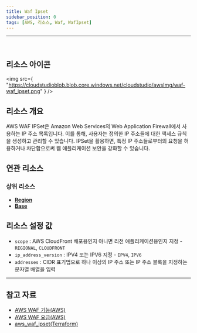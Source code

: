 ```yaml
---
title: Waf Ipset
sidebar_position: 0
tags: [AWS, 리소스, Waf, WafIpset]
---
```


<hr />
<br />

## 리소스 아이콘

<img
    src={
        "https://cloudstudioblob.blob.core.windows.net/cloudstudio/awsImg/waf-waf_ipset.png"
    }
/>

## 리소스 개요

AWS WAF IPSet은 Amazon Web Services의 Web Application Firewall에서 사용하는 IP 주소 목록입니다. 이를 통해, 사용자는 정의한 IP 주소들에 대한 액세스 규칙을 생성하고 관리할 수 있습니다. IPSet을 활용하면, 특정 IP 주소들로부터의 요청을 허용하거나 차단함으로써 웹 애플리케이션 보안을 강화할 수 있습니다.

## 연관 리소스

### 상위 리소스

-   [**Region**](https://docs.cstudio.app/docs/resource/aws/Base/)
-   [**Base**](https://docs.cstudio.app/docs/resource/aws/Base/)

## 리소스 설정 값

-   `scope` : AWS CloudFront 배포용인지 아니면 리전 애플리케이션용인지 지정 - `REGIONAL`, `CLOUDFRONT`
-   `ip_address_version` : IPV4 또는 IPV6 지정 - `IPV4`, `IPV6`
-   `addresses` : CIDR 표기법으로 하나 이상의 IP 주소 또는 IP 주소 블록을 지정하는 문자열 배열을 입력

---

## 참고 자료

-   [AWS WAF 기능(AWS)](https://aws.amazon.com/ko/waf/features/)
-   [AWS WAF 요금(AWS)](https://aws.amazon.com/ko/waf/pricing/?nc2=type_a)
-   [aws_waf_ipset(Terraform)](https://registry.terraform.io/providers/hashicorp/aws/latest/docs/resources/waf_ipset)
